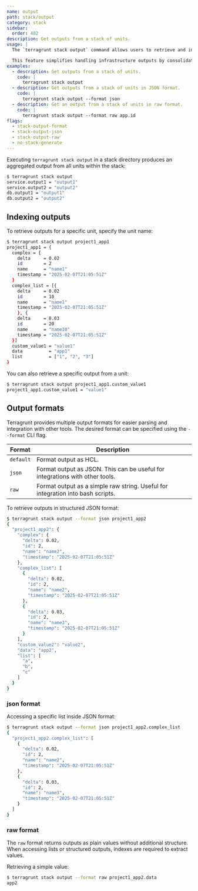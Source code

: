 ```yaml
---
name: output
path: stack/output
category: stack
sidebar:
  order: 402
description: Get outputs from a stack of units.
usage: |
  The `terragrunt stack output` command allows users to retrieve and interact with outputs from multiple units within a Terragrunt stack.

  This feature simplifies handling infrastructure outputs by consolidating them into a single view.
examples:
  - description: Get outputs from a stack of units.
    code: |
      terragrunt stack output
  - description: Get outputs from a stack of units in JSON format.
    code: |
      terragrunt stack output --format json
  - description: Get an output from a stack of units in raw format.
    code: |
      terragrunt stack output --format raw app.id
flags:
  - stack-output-format
  - stack-output-json
  - stack-output-raw
  - no-stack-generate
---
```


Executing `terragrunt stack output` in a stack directory produces an aggregated output from all units within the stack:

```bash
$ terragrunt stack output
service.output1 = "output1"
service.output2 = "output2"
db.output1 = "output1"
db.output2 = "output2"
```

## Indexing outputs

To retrieve outputs for a specific unit, specify the unit name:

```bash
$ terragrunt stack output project1_app1
project1_app1 = {
  complex = {
    delta     = 0.02
    id        = 2
    name      = "name1"
    timestamp = "2025-02-07T21:05:51Z"
  }
  complex_list = [{
    delta     = 0.02
    id        = 10
    name      = "name1"
    timestamp = "2025-02-07T21:05:51Z"
    }, {
    delta     = 0.03
    id        = 20
    name      = "name10"
    timestamp = "2025-02-07T21:05:51Z"
  }]
  custom_value1 = "value1"
  data          = "app1"
  list          = ["1", "2", "3"]
}
```

You can also retrieve a specific output from a unit:

```bash
$ terragrunt stack output project1_app1.custom_value1
project1_app1.custom_value1 = "value1"
```

## Output formats

Terragrunt provides multiple output formats for easier parsing and integration with other tools. The desired format can be specified using the `--format` CLI flag.

| Format    | Description                                                                     |
|-----------|---------------------------------------------------------------------------------|
| `default` | Format output as HCL.                                                           |
| `json`    | Format output as JSON. This can be useful for integrations with other tools.    |
| `raw`     | Format output as a simple raw string. Useful for integration into bash scripts. |

To retrieve outputs in structured JSON format:

```bash
$ terragrunt stack output --format json project1_app2
{
  "project1_app2": {
    "complex": {
      "delta": 0.02,
      "id": 2,
      "name": "name2",
      "timestamp": "2025-02-07T21:05:51Z"
    },
    "complex_list": [
      {
        "delta": 0.02,
        "id": 2,
        "name": "name2",
        "timestamp": "2025-02-07T21:05:51Z"
      },
      {
        "delta": 0.03,
        "id": 2,
        "name": "name3",
        "timestamp": "2025-02-07T21:05:51Z"
      }
    ],
    "custom_value2": "value2",
    "data": "app2",
    "list": [
      "a",
      "b",
      "c"
    ]
  }
}
```

### json format

Accessing a specific list inside JSON format:

```bash
$ terragrunt stack output --format json project1_app2.complex_list
{
  "project1_app2.complex_list": [
    {
      "delta": 0.02,
      "id": 2,
      "name": "name2",
      "timestamp": "2025-02-07T21:05:51Z"
    },
    {
      "delta": 0.03,
      "id": 2,
      "name": "name3",
      "timestamp": "2025-02-07T21:05:51Z"
    }
  ]
}
```

### raw format

The `raw` format returns outputs as plain values without additional structure. When accessing lists or structured outputs, indexes are required to extract values.

Retrieving a simple value:

```bash
$ terragrunt stack output --format raw project1_app2.data
app2
```
